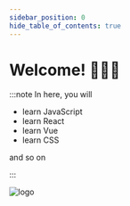 ```yaml
---
sidebar_position: 0
hide_table_of_contents: true
---
```


# Welcome! 🎉🎉🎉

:::note In here, you will    

- learn JavaScript  
- learn React  
- learn Vue  
- learn CSS  

and so on  

:::

<div style={{
    textAlign: 'center'
}}>
  <img src="./logo/frontend wiki.gif" alt="logo" />
</div>


